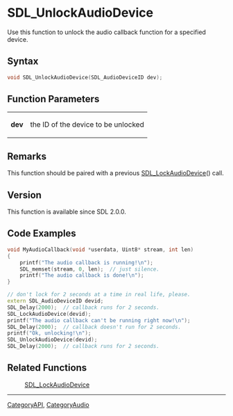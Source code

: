 = SDL_UnlockAudioDevice =

Use this function to unlock the audio callback function for a specified device.

== Syntax ==

<syntaxhighlight lang='c'>
void SDL_UnlockAudioDevice(SDL_AudioDeviceID dev);
</syntaxhighlight>

== Function Parameters ==

{|
|'''dev'''
|the ID of the device to be unlocked
|}

== Remarks ==

This function should be paired with a previous [[SDL_LockAudioDevice]]()
call.

== Version ==

This function is available since SDL 2.0.0.

== Code Examples ==

<syntaxhighlight lang='c++'>
void MyAudioCallback(void *userdata, Uint8* stream, int len)
{
    printf("The audio callback is running!\n");
    SDL_memset(stream, 0, len);  // just silence.
    printf("The audio callback is done!\n");
}

// don't lock for 2 seconds at a time in real life, please.
extern SDL_AudioDeviceID devid;
SDL_Delay(2000);  // callback runs for 2 seconds.
SDL_LockAudioDevice(devid);
printf("The audio callback can't be running right now!\n");
SDL_Delay(2000);  // callback doesn't run for 2 seconds.
printf("Ok, unlocking!\n");
SDL_UnlockAudioDevice(devid);
SDL_Delay(2000);  // callback runs for 2 seconds.
</syntaxhighlight>

== Related Functions ==

:[[SDL_LockAudioDevice]]

----
[[CategoryAPI]], [[CategoryAudio]]


